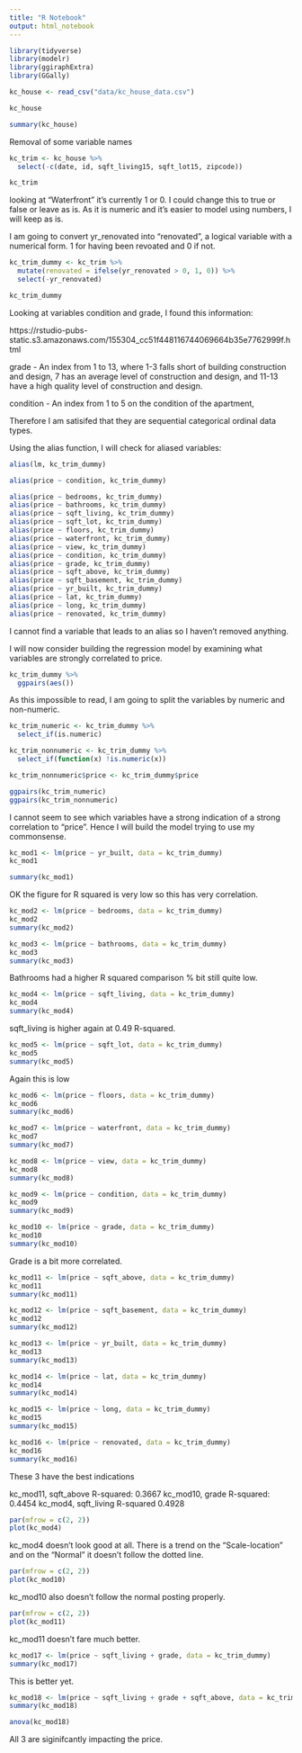 ```yaml
---
title: "R Notebook"
output: html_notebook
---
```


```r
library(tidyverse)
library(modelr)
library(ggiraphExtra)
library(GGally)
```

```r
kc_house <- read_csv("data/kc_house_data.csv")
```

```r
kc_house
```

```r
summary(kc_house)
```

Removal of some variable names

```r
kc_trim <- kc_house %>% 
  select(-c(date, id, sqft_living15, sqft_lot15, zipcode))
```



```r
kc_trim
```

looking at "Waterfront" it's currently 1 or 0. I could change this to true or false or leave as is. As it is numeric and it's easier to model using numbers, I will keep as is.

I am going to convert yr_renovated into "renovated", a logical variable with a numerical form. 1 for having been revoated and 0 if not.

```r
kc_trim_dummy <- kc_trim %>% 
  mutate(renovated = ifelse(yr_renovated > 0, 1, 0)) %>% 
  select(-yr_renovated)
```

```r
kc_trim_dummy
```

Looking at variables condition and grade, I found this information:

https://rstudio-pubs-static.s3.amazonaws.com/155304_cc51f448116744069664b35e7762999f.html

grade - An index from 1 to 13, where 1-3 falls short of building construction and design, 7 has an average level of construction and design, and 11-13 have a high quality level of construction and design. 

condition - An index from 1 to 5 on the condition of the apartment, 

Therefore I am satisifed that they are sequential categorical ordinal data types.

Using the alias function, I will check for aliased variables:

```r
alias(lm, kc_trim_dummy)
```

```r
alias(price ~ condition, kc_trim_dummy)
```

```r
alias(price ~ bedrooms, kc_trim_dummy)
alias(price ~ bathrooms, kc_trim_dummy)
alias(price ~ sqft_living, kc_trim_dummy)
alias(price ~ sqft_lot, kc_trim_dummy)
alias(price ~ floors, kc_trim_dummy)
alias(price ~ waterfront, kc_trim_dummy)
alias(price ~ view, kc_trim_dummy)
alias(price ~ condition, kc_trim_dummy)
alias(price ~ grade, kc_trim_dummy)
alias(price ~ sqft_above, kc_trim_dummy)
alias(price ~ sqft_basement, kc_trim_dummy)
alias(price ~ yr_built, kc_trim_dummy)
alias(price ~ lat, kc_trim_dummy)
alias(price ~ long, kc_trim_dummy)
alias(price ~ renovated, kc_trim_dummy)
```

I cannot find a variable that leads to an alias so I haven't removed anything.

I will now consider building the regression model by examining what variables are strongly correlated to price.

```r
kc_trim_dummy %>% 
  ggpairs(aes())
```

As this impossible to read, I am going to split the variables by numeric and non-numeric.

```r
kc_trim_numeric <- kc_trim_dummy %>%
  select_if(is.numeric)

kc_trim_nonnumeric <- kc_trim_dummy %>%
  select_if(function(x) !is.numeric(x))

kc_trim_nonnumeric$price <- kc_trim_dummy$price

ggpairs(kc_trim_numeric)
ggpairs(kc_trim_nonnumeric)
```

I cannot seem to see which variables have a strong indication of a strong correlation to "price". Hence I will build the model trying to use my commonsense.

```r
kc_mod1 <- lm(price ~ yr_built, data = kc_trim_dummy)
kc_mod1
```

```r
summary(kc_mod1)
```

OK the figure for R squared is very low so this has very correlation.


```r
kc_mod2 <- lm(price ~ bedrooms, data = kc_trim_dummy)
kc_mod2
summary(kc_mod2)
```

```r
kc_mod3 <- lm(price ~ bathrooms, data = kc_trim_dummy)
kc_mod3
summary(kc_mod3)
```

Bathrooms had a higher R squared comparison % bit still quite low.

```r
kc_mod4 <- lm(price ~ sqft_living, data = kc_trim_dummy)
kc_mod4
summary(kc_mod4)
```

sqft_living is higher again at 0.49 R-squared.

```r
kc_mod5 <- lm(price ~ sqft_lot, data = kc_trim_dummy)
kc_mod5
summary(kc_mod5)
```

Again this is low

```r
kc_mod6 <- lm(price ~ floors, data = kc_trim_dummy)
kc_mod6
summary(kc_mod6)
```

```r
kc_mod7 <- lm(price ~ waterfront, data = kc_trim_dummy)
kc_mod7
summary(kc_mod7)
```

```r
kc_mod8 <- lm(price ~ view, data = kc_trim_dummy)
kc_mod8
summary(kc_mod8)
```

```r
kc_mod9 <- lm(price ~ condition, data = kc_trim_dummy)
kc_mod9
summary(kc_mod9)
```

```r
kc_mod10 <- lm(price ~ grade, data = kc_trim_dummy)
kc_mod10
summary(kc_mod10)
```

Grade is a bit more correlated.

```r
kc_mod11 <- lm(price ~ sqft_above, data = kc_trim_dummy)
kc_mod11
summary(kc_mod11)
```

```r
kc_mod12 <- lm(price ~ sqft_basement, data = kc_trim_dummy)
kc_mod12
summary(kc_mod12)
```

```r
kc_mod13 <- lm(price ~ yr_built, data = kc_trim_dummy)
kc_mod13
summary(kc_mod13)
```

```r
kc_mod14 <- lm(price ~ lat, data = kc_trim_dummy)
kc_mod14
summary(kc_mod14)
```

```r
kc_mod15 <- lm(price ~ long, data = kc_trim_dummy)
kc_mod15
summary(kc_mod15)
```

```r
kc_mod16 <- lm(price ~ renovated, data = kc_trim_dummy)
kc_mod16
summary(kc_mod16)
```
These 3 have the best indications

kc_mod11, sqft_above R-squared: 0.3667
kc_mod10, grade R-squared: 0.4454
kc_mod4, sqft_living R-squared 0.4928

```r
par(mfrow = c(2, 2))
plot(kc_mod4)
```

kc_mod4 doesn't look good at all. There is a trend on the "Scale-location" and on the "Normal" it doesn't follow the dotted line.

```r
par(mfrow = c(2, 2))
plot(kc_mod10)
```

kc_mod10 also doesn't follow the normal posting properly.

```r
par(mfrow = c(2, 2))
plot(kc_mod11)
```

kc_mod11 doesn't fare much better.

```r
kc_mod17 <- lm(price ~ sqft_living + grade, data = kc_trim_dummy)
summary(kc_mod17)
```

This is better yet.

```r
kc_mod18 <- lm(price ~ sqft_living + grade + sqft_above, data = kc_trim_dummy)
summary(kc_mod18)
```

```r
anova(kc_mod18)
```

All 3 are siginifcantly impacting the price.

